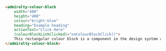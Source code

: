 ```html
<admiralty-colour-block
    width="400"
    height="400"
    colour="bright-blue"
    heading="Example heading"
    actionText="Click Here"
    (colourBlockLinkClicked)="onColourBlockClick()">
    This rectangular colour block is a component in the design system and we hope you enjoy it.
</admiralty-colour-block>
```
